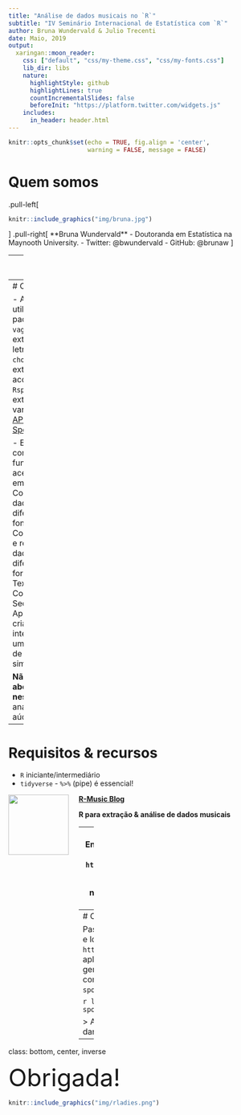 ```yaml
---
title: "Análise de dados musicais no `R`"
subtitle: "IV Seminário Internacional de Estatística com `R`"
author: Bruna Wundervald & Julio Trecenti
date: Maio, 2019
output:
  xaringan::moon_reader:
    css: ["default", "css/my-theme.css", "css/my-fonts.css"]
    lib_dir: libs
    nature:
      highlightStyle: github
      highlightLines: true
      countIncrementalSlides: false
      beforeInit: "https://platform.twitter.com/widgets.js"
    includes:
      in_header: header.html  
---
```


```r
knitr::opts_chunk$set(echo = TRUE, fig.align = 'center',
                      warning = FALSE, message = FALSE)
```

# Quem somos

.pull-left[
```r
knitr::include_graphics("img/bruna.jpg")
```
] .pull-right[
**Bruna Wundervald**
- Doutoranda em Estatística na Maynooth University.
- Twitter: @bwundervald
- GitHub: @brunaw
]

---
# Quem somos

.pull-left[
```r
knitr::include_graphics("img/jubs.png")
```
].pull-right[
  **Julio Trecenti**
  - Doutoranda em Estatística no IME - USP
  - 2
  - 3

  ]

---
# Objetivos

  - Aprender a utilizar os pacotes:
    - `vagalumeR`: extração de letras
    - `chorrrds`: extração de acordes 
    - `Rspotify`: extração de variáveis da [API do Spotify](https://developer.spotify.com/documentation/web-api/)
    
  - Entender como funciona a acesso à APIs em geral.
  - Conectar dados de diferentes fontes.
  - Compreensão e resumo de dados em diferentes formatos:
    - Texto
    - Contínuos
    - Sequências
  - Aprender a criar e interpretar um modelo de predição simples. 

**Não abordado neste curso:** análise de aúdio. 

---
# Requisitos & recursos

   - `R` iniciante/intermediário 
   - `tidyverse`
    - `%>%` (pipe) é essencial! 
    
    
[**R-Music Blog**](https://r-music.rbind.io/) <img src="https://raw.githubusercontent.com/r-music/site/master/img/logo.png" style="float:left;margin-right:20px;" width=120>

<h4 style="padding:0px;margin:10px;">
R para extração & análise de dados musicais
</h4>


---
# Conectando às APIs
## `vagalumeR`
Passos:
  1. Entrar em `https://auth.vagalume.com.br/ ` e logar,
  2. Entrar em `https://auth.vagalume.com.br/settings/api/` e criar um 
  aplicativo,
  3. Entrar em `https://auth.vagalume.com.br/settings/api/` novamente 
  e copiar a credencial do aplicativo. 
  4. Salvar a credencial em um objeto, como:
  
```r
key_vagalume <- "minha-credencial"
```

  


---
# Conectando às APIs
## `Rspotify`

Passos:
  1. Entrar em `https://developer.spotify.com/` e logar, 
  2. Entrar em `https://developer.spotify.com/dashboard/` e criar um 
  aplicativo,
  3. Salvar o **client ID** e o **client Secret** gerados, 
  4. Definir a como URL de redirecionamento como `http://localhost:1410/`,
  5. Usar a função `spotifyOAuth` para autenticar o acesso:
  
```r
library(Rspotify)
key_spotify <- spotifyOAuth("app_id","client_id","client_secret")
```
  
> As chaves serão usadas posteriormente para nos dar acesso aos
dados provenientes das duas APIs.



---

class: bottom, center, inverse

<font size="30">Obrigada! </font>


```r
knitr::include_graphics("img/rladies.png")
```
